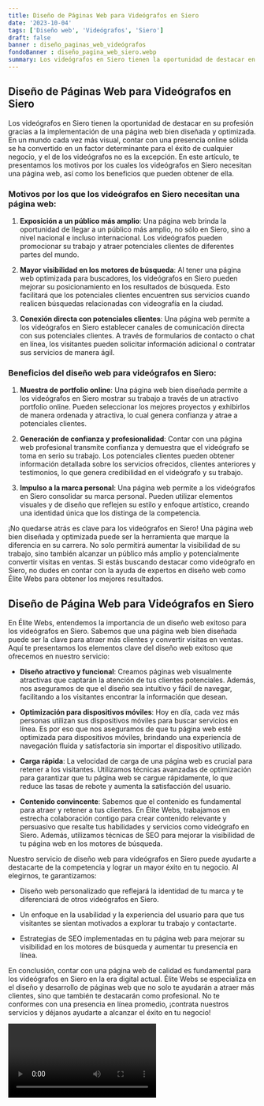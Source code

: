```yaml
---
title: Diseño de Páginas Web para Videógrafos en Siero
date: '2023-10-04'
tags: ['Diseño web', 'Videógrafos', 'Siero']
draft: false
banner : diseño_paginas_web_videógrafos
fondoBanner : diseño_pagina_web_siero.webp
summary: Los videógrafos en Siero tienen la oportunidad de destacar en su profesión gracias a la implementación de una página web bien diseñada y optimizada. En un mundo cada vez más visual, contar con una presencia online sólida se ha convertido en un factor determinante para el éxito de cualquier negocio, y el de los videógrafos no es la excepción. En este artículo, te presentamos los motivos por los cuales los videógrafos en Siero necesitan una página web, así como los beneficios que pueden obtener de ella.
---
```


## Diseño de Páginas Web para Videógrafos en Siero

Los videógrafos en Siero tienen la oportunidad de destacar en su profesión gracias a la implementación de una página web bien diseñada y optimizada. En un mundo cada vez más visual, contar con una presencia online sólida se ha convertido en un factor determinante para el éxito de cualquier negocio, y el de los videógrafos no es la excepción. En este artículo, te presentamos los motivos por los cuales los videógrafos en Siero necesitan una página web, así como los beneficios que pueden obtener de ella.

### Motivos por los que los videógrafos en Siero necesitan una página web:

1. **Exposición a un público más amplio**: Una página web brinda la oportunidad de llegar a un público más amplio, no sólo en Siero, sino a nivel nacional e incluso internacional. Los videógrafos pueden promocionar su trabajo y atraer potenciales clientes de diferentes partes del mundo.

2. **Mayor visibilidad en los motores de búsqueda**: Al tener una página web optimizada para buscadores, los videógrafos en Siero pueden mejorar su posicionamiento en los resultados de búsqueda. Esto facilitará que los potenciales clientes encuentren sus servicios cuando realicen búsquedas relacionadas con videografía en la ciudad.

3. **Conexión directa con potenciales clientes**: Una página web permite a los videógrafos en Siero establecer canales de comunicación directa con sus potenciales clientes. A través de formularios de contacto o chat en línea, los visitantes pueden solicitar información adicional o contratar sus servicios de manera ágil.

### Beneficios del diseño web para videógrafos en Siero:

1. **Muestra de portfolio online**: Una página web bien diseñada permite a los videógrafos en Siero mostrar su trabajo a través de un atractivo portfolio online. Pueden seleccionar los mejores proyectos y exhibirlos de manera ordenada y atractiva, lo cual genera confianza y atrae a potenciales clientes.

2. **Generación de confianza y profesionalidad**: Contar con una página web profesional transmite confianza y demuestra que el videógrafo se toma en serio su trabajo. Los potenciales clientes pueden obtener información detallada sobre los servicios ofrecidos, clientes anteriores y testimonios, lo que genera credibilidad en el videógrafo y su trabajo.

3. **Impulso a la marca personal**: Una página web permite a los videógrafos en Siero consolidar su marca personal. Pueden utilizar elementos visuales y de diseño que reflejen su estilo y enfoque artístico, creando una identidad única que los distinga de la competencia.

¡No quedarse atrás es clave para los videógrafos en Siero! Una página web bien diseñada y optimizada puede ser la herramienta que marque la diferencia en su carrera. No solo permitirá aumentar la visibilidad de su trabajo, sino también alcanzar un público más amplio y potencialmente convertir visitas en ventas. Si estás buscando destacar como videógrafo en Siero, no dudes en contar con la ayuda de expertos en diseño web como Élite Webs para obtener los mejores resultados.

<GifSeo />

<Cta />

## Diseño de Página Web para Videógrafos en Siero

En Élite Webs, entendemos la importancia de un diseño web exitoso para los videógrafos en Siero. Sabemos que una página web bien diseñada puede ser la clave para atraer más clientes y convertir visitas en ventas. Aquí te presentamos los elementos clave del diseño web exitoso que ofrecemos en nuestro servicio:

- **Diseño atractivo y funcional**: Creamos páginas web visualmente atractivas que captarán la atención de tus clientes potenciales. Además, nos aseguramos de que el diseño sea intuitivo y fácil de navegar, facilitando a los visitantes encontrar la información que desean.

- **Optimización para dispositivos móviles**: Hoy en día, cada vez más personas utilizan sus dispositivos móviles para buscar servicios en línea. Es por eso que nos aseguramos de que tu página web esté optimizada para dispositivos móviles, brindando una experiencia de navegación fluida y satisfactoria sin importar el dispositivo utilizado.

- **Carga rápida**: La velocidad de carga de una página web es crucial para retener a los visitantes. Utilizamos técnicas avanzadas de optimización para garantizar que tu página web se cargue rápidamente, lo que reduce las tasas de rebote y aumenta la satisfacción del usuario.

- **Contenido convincente**: Sabemos que el contenido es fundamental para atraer y retener a tus clientes. En Élite Webs, trabajamos en estrecha colaboración contigo para crear contenido relevante y persuasivo que resalte tus habilidades y servicios como videógrafo en Siero. Además, utilizamos técnicas de SEO para mejorar la visibilidad de tu página web en los motores de búsqueda.

Nuestro servicio de diseño web para videógrafos en Siero puede ayudarte a destacarte de la competencia y lograr un mayor éxito en tu negocio. Al elegirnos, te garantizamos:

- Diseño web personalizado que reflejará la identidad de tu marca y te diferenciará de otros videógrafos en Siero.

- Un enfoque en la usabilidad y la experiencia del usuario para que tus visitantes se sientan motivados a explorar tu trabajo y contactarte.

- Estrategias de SEO implementadas en tu página web para mejorar su visibilidad en los motores de búsqueda y aumentar tu presencia en línea.

En conclusión, contar con una página web de calidad es fundamental para los videógrafos en Siero en la era digital actual. Élite Webs se especializa en el diseño y desarrollo de páginas web que no solo te ayudarán a atraer más clientes, sino que también te destacarán como profesional. No te conformes con una presencia en línea promedio, ¡contrata nuestros servicios y déjanos ayudarte a alcanzar el éxito en tu negocio!

<Video />

<CtaBot job='Videógrafos' city='Siero'/>

<Gmaps query='Siero+españa+maps' />
